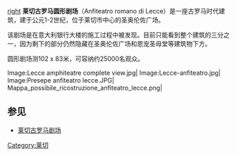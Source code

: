 {{Coord|40.35242|18.17276|type:landmark|display=title}}
[[文件:Lecce-Amphitheater01.jpg|right]]
'''莱切古罗马圆形剧场'''（Anfiteatro romano di Lecce）是一座古罗马时代建筑，建于公元1-2世纪，位于莱切市中心的圣奥伦佐广场。

该剧场是在意大利银行大楼的施工过程中被发现。目前只能看到整个建筑的三分之一，因为剩下的部分仍然隐藏在圣奥伦佐广场和恩宠圣母堂等建筑物下方。

圆形剧场测102 x 83米，可容纳约25000名观众。
<gallery>
Image:Lecce amphiteatre complete view.jpg|
Image:Lecce-anfiteatro.jpg|
Image:Presepe anfiteatro lecce.JPG|
Mappa_possibile_ricostruzione_anfiteatro_lecce.png|
</gallery>

==参见==
*[[莱切古罗马剧场|莱切古罗马剧场]]
[[Category:莱切|Category:莱切]]